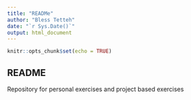 ```yaml
---
title: "READMe"
author: "Bless Tetteh"
date: "`r Sys.Date()`"
output: html_document
---
```


```r
knitr::opts_chunk$set(echo = TRUE)
```

## README
Repository for personal exercises and project based exercises